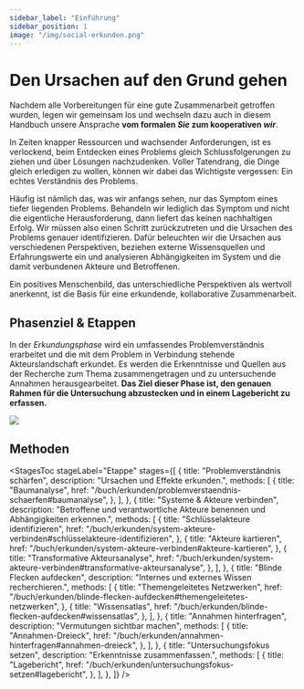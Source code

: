 ```yaml
---
sidebar_label: "Einführung"
sidebar_position: 1
image: "/img/social-erkunden.png"
---
```



# Den Ursachen auf den Grund gehen

Nachdem alle Vorbereitungen für eine gute Zusammenarbeit getroffen wurden, legen wir gemeinsam los und wechseln dazu auch in diesem Handbuch unsere Ansprache **vom formalen _Sie_ zum kooperativen _wir_**.

In Zeiten knapper Ressourcen und wachsender Anforderungen, ist es verlockend, beim Entdecken eines Problems gleich Schlussfolgerungen zu ziehen und über Lösungen nachzudenken. Voller Tatendrang, die Dinge gleich erledigen zu wollen, können wir dabei das Wichtigste vergessen: Ein echtes Verständnis des Problems.

Häufig ist nämlich das, was wir anfangs sehen, nur das Symptom eines tiefer liegenden Problems. Behandeln wir lediglich das Symptom und nicht die eigentliche Herausforderung, dann liefert das keinen nachhaltigen Erfolg. Wir müssen also einen Schritt zurückzutreten und die Ursachen des Problems genauer identifizieren. Dafür beleuchten wir die Ursachen aus verschiedenen Perspektiven, beziehen externe Wissensquellen und Erfahrungswerte ein und analysieren Abhängigkeiten im System und die damit verbundenen Akteure und Betroffenen.

Ein positives Menschenbild, das unterschiedliche Perspektiven als wertvoll anerkennt, ist die Basis für eine erkundende, kollaborative Zusammenarbeit.

## Phasenziel & Etappen

In der _Erkundungsphase_ wird ein umfassendes Problemverständnis erarbeitet und die mit dem Problem in Verbindung stehende Akteurslandschaft erkundet. Es werden die Erkenntnisse und Quellen aus der Recherche zum Thema zusammengetragen und zu untersuchende Annahmen herausgearbeitet. **Das Ziel dieser Phase ist, den genauen Rahmen für die Untersuchung abzustecken und in einem Lagebericht zu erfassen.**

<img
  src="/img/02_illustration.svg"
  className="w-full mx-auto aspect-square"
  aria-hidden
/>

## Methoden

<StagesToc
	stageLabel="Etappe"
  stages={[
    {
      title: "Problemverständnis schärfen",
      description: "Ursachen und Effekte erkunden.",
      methods: [
        {
          title: "Baumanalyse",
          href: "/buch/erkunden/problemverstaendnis-schaerfen#baumanalyse",
        },
      ],
    },
    {
      title: "Systeme & Akteure verbinden",
      description:
        "Betroffene und verantwortliche Akteure benennen und Abhängigkeiten erkennen.",
      methods: [
				{
					title: "Schlüsselakteure identifizieren",
					href: "/buch/erkunden/system-akteure-verbinden#schlüsselakteure-identifizieren",
				},
        {
          title: "Akteure kartieren",
          href: "/buch/erkunden/system-akteure-verbinden#akteure-kartieren",
        },
        {
          title: "Transformative Akteursanalyse",
          href: "/buch/erkunden/system-akteure-verbinden#transformative-akteursanalyse",
        },
      ],
    },
    {
      title: "Blinde Flecken aufdecken",
      description: "Internes und externes Wissen recherchieren.",
      methods: [
        {
          title: "Themengeleitetes Netzwerken",
          href: "/buch/erkunden/blinde-flecken-aufdecken#themengeleitetes-netzwerken",
        },
        {
          title: "Wissensatlas",
          href: "/buch/erkunden/blinde-flecken-aufdecken#wissensatlas",
        },
      ],
    },
    {
      title: "Annahmen hinterfragen",
      description: "Vermutungen sichtbar machen",
      methods: [
        {
          title: "Annahmen-Dreieck",
          href: "/buch/erkunden/annahmen-hinterfragen#annahmen-dreieck",
        },
      ],
    },
    {
      title: "Untersuchungsfokus setzen",
      description: "Erkenntnisse zusammenfassen.",
      methods: [
        {
          title: "Lagebericht",
          href: "/buch/erkunden/untersuchungsfokus-setzen#lagebericht",
        },
      ],
    },
  ]}
/>

